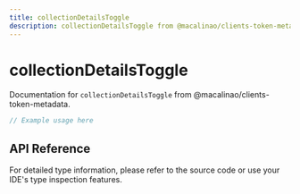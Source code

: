 ```yaml
---
title: collectionDetailsToggle
description: collectionDetailsToggle from @macalinao/clients-token-metadata
---
```


# collectionDetailsToggle

Documentation for `collectionDetailsToggle` from @macalinao/clients-token-metadata.

```typescript
// Example usage here
```

## API Reference

For detailed type information, please refer to the source code or use your IDE's type inspection features.
